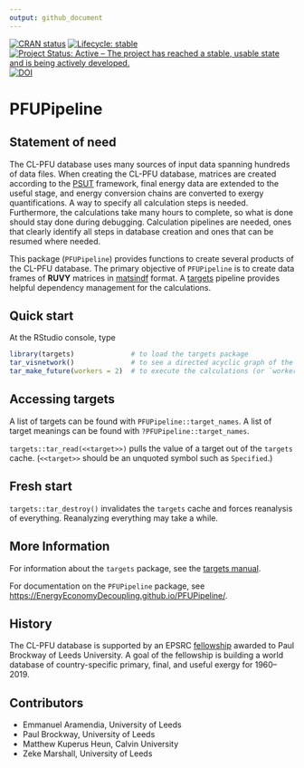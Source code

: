 ```yaml
---
output: github_document
---
```


<!-- *********** -->
<!-- Note: README.md is generated from README.Rmd.   -->
<!-- Be sure to edit README.Rmd and generate the README.md file by Cmd/Ctl-shift-K -->
<!-- *********** -->

<!-- badges: start -->
[![CRAN status](https://www.r-pkg.org/badges/version/PFUPipeline)](https://cran.r-project.org/package=PFUPipeline)
[![Lifecycle: stable](https://img.shields.io/badge/lifecycle-stable-orange.svg)](https://lifecycle.r-lib.org/articles/stages.html#stable)
[![Project Status: Active – The project has reached a stable, usable state and is being actively developed.](https://www.repostatus.org/badges/latest/active.svg)](https://www.repostatus.org/#active)
[![DOI](https://zenodo.org/badge/DOI/10.5281/zenodo.5228375.svg)](https://doi.org/10.5281/zenodo.5228375)
<!-- badges: end -->

# PFUPipeline 


## Statement of need

The CL-PFU database uses many sources of input data
spanning hundreds of data files. 
When creating the CL-PFU database, 
matrices are created according to the 
[PSUT](https://www.sciencedirect.com/science/article/pii/S0306261918308298?via%3Dihub)
framework, 
final energy data are extended to the useful stage, and 
energy conversion chains are converted to exergy quantifications.
A way to specify all calculation steps is needed.
Furthermore, the calculations take many hours to complete, 
so what is done should stay done
during debugging.
Calculation pipelines are needed, 
ones that clearly identify all steps in database creation
and ones that can be resumed where needed.

This package (`PFUPipeline`) provides functions to create
several products of the CL-PFU database.
The primary objective of `PFUPipeline` is to create data frames
of **RUVY** matrices in [matsindf](https://MatthewHeun.github.io/matsindf/) format.
A [targets](https://docs.ropensci.org/targets/) pipeline
provides helpful dependency management for the calculations.


## Quick start

At the RStudio console, type

``` r
library(targets)              # to load the targets package   
tar_visnetwork()              # to see a directed acyclic graph of the calculations that will take place   
tar_make_future(workers = 2)  # to execute the calculations (or `workers = 8`, if you have enough cores)
```


## Accessing targets

A list of targets can be found with `PFUPipeline::target_names`.
A list of target meanings can be found with `?PFUPipeline::target_names`.

`targets::tar_read(<<target>>)` pulls the value of a target out of the `targets` cache. 
(`<<target>>` should be an unquoted symbol such as `Specified`.)


## Fresh start

`targets::tar_destroy()` invalidates the `targets` cache and forces reanalysis of everything.
Reanalyzing everything may take a while.


## More Information

For information about the `targets` package, 
see the [targets manual](https://books.ropensci.org/targets/).

For documentation on the `PFUPipeline` package, 
see <https://EnergyEconomyDecoupling.github.io/PFUPipeline/>.


## History

The CL-PFU database is supported by an EPSRC
[fellowship](https://environment.leeds.ac.uk/energy-climate-change-mitigation/dir-record/research-projects/1773/epsrc-fellowship-applying-thermodynamic-laws-to-the-energy-gdp-decoupling-problem)
awarded to Paul Brockway of Leeds University.
A goal of the fellowship is building
a world database of country-specific primary, final, and useful exergy 
for 1960--2019.


## Contributors

* Emmanuel Aramendia, University of Leeds
* Paul Brockway, University of Leeds
* Matthew Kuperus Heun, Calvin University
* Zeke Marshall, University of Leeds
